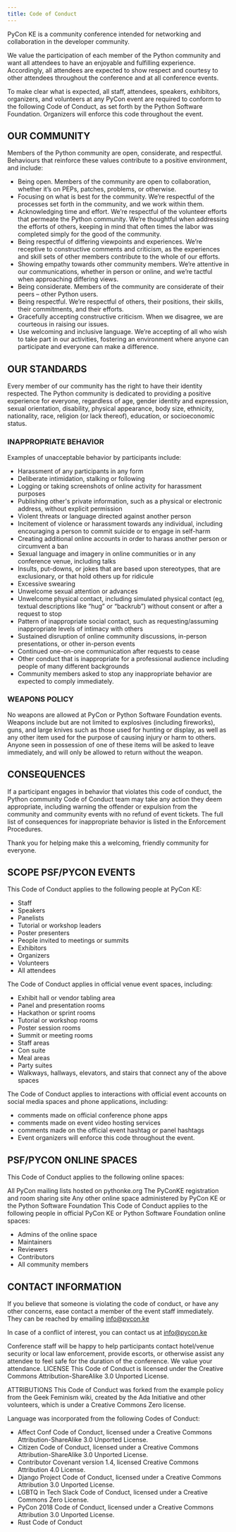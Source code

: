 ```yaml
---
title: Code of Conduct
---
```


PyCon KE is a community conference intended for networking and collaboration in the developer community.

We value the participation of each member of the Python community and want all attendees to have an enjoyable and fulfilling experience. Accordingly, all attendees are expected to show respect and courtesy to other attendees throughout the conference and at all conference events.

To make clear what is expected, all staff, attendees, speakers, exhibitors, organizers, and volunteers at any PyCon event are required to conform to the following Code of Conduct, as set forth by the Python Software Foundation. Organizers will enforce this code throughout the event.

## OUR COMMUNITY

Members of the Python community are open, considerate, and respectful. Behaviours that reinforce these values contribute to a positive environment, and include:

- Being open. Members of the community are open to collaboration, whether it’s on PEPs, patches, problems, or otherwise.
- Focusing on what is best for the community. We’re respectful of the processes set forth in the community, and we work within them.
- Acknowledging time and effort. We’re respectful of the volunteer efforts that permeate the Python community. We’re thoughtful when addressing the efforts of others, keeping in mind that often times the labor was completed simply for the good of the community.
- Being respectful of differing viewpoints and experiences. We’re receptive to constructive comments and criticism, as the experiences and skill sets of other members contribute to the whole of our efforts.
- Showing empathy towards other community members. We’re attentive in our communications, whether in person or online, and we’re tactful when approaching differing views.
- Being considerate. Members of the community are considerate of their peers – other Python users.
- Being respectful. We’re respectful of others, their positions, their skills, their commitments, and their efforts.
- Gracefully accepting constructive criticism. When we disagree, we are courteous in raising our issues.
- Use welcoming and inclusive language. We’re accepting of all who wish to take part in our activities, fostering an environment where anyone can participate and everyone can make a difference.

## OUR STANDARDS

Every member of our community has the right to have their identity respected. The Python community is dedicated to providing a positive experience for everyone, regardless of age, gender identity and expression, sexual orientation, disability, physical appearance, body size, ethnicity, nationality, race, religion (or lack thereof), education, or socioeconomic status.

### INAPPROPRIATE BEHAVIOR

Examples of unacceptable behavior by participants include:

- Harassment of any participants in any form
- Deliberate intimidation, stalking or following
- Logging or taking screenshots of online activity for harassment purposes
- Publishing other's private information, such as a physical or electronic address, without explicit permission
- Violent threats or language directed against another person
- Incitement of violence or harassment towards any individual, including encouraging a person to commit suicide or to engage in self-harm
- Creating additional online accounts in order to harass another person or circumvent a ban
- Sexual language and imagery in online communities or in any conference venue, including talks
- Insults, put-downs, or jokes that are based upon stereotypes, that are exclusionary, or that hold others up for ridicule
- Excessive swearing
- Unwelcome sexual attention or advances
- Unwelcome physical contact, including simulated physical contact (eg, textual descriptions like “hug” or “backrub”) without consent or after a request to stop
- Pattern of inappropriate social contact, such as requesting/assuming inappropriate levels of intimacy with others
- Sustained disruption of online community discussions, in-person presentations, or other in-person events
- Continued one-on-one communication after requests to cease
- Other conduct that is inappropriate for a professional audience including people of many different backgrounds
- Community members asked to stop any inappropriate behavior are expected to comply immediately.

### WEAPONS POLICY

No weapons are allowed at PyCon or Python Software Foundation events. Weapons include but are not limited to explosives (including fireworks), guns, and large knives such as those used for hunting or display, as well as any other item used for the purpose of causing injury or harm to others. Anyone seen in possession of one of these items will be asked to leave immediately, and will only be allowed to return without the weapon.

## CONSEQUENCES

If a participant engages in behavior that violates this code of conduct, the Python community Code of Conduct team may take any action they deem appropriate, including warning the offender or expulsion from the community and community events with no refund of event tickets. The full list of consequences for inappropriate behavior is listed in the Enforcement Procedures.

Thank you for helping make this a welcoming, friendly community for everyone.

## SCOPE PSF/PYCON EVENTS

This Code of Conduct applies to the following people at PyCon KE:

- Staff
- Speakers
- Panelists
- Tutorial or workshop leaders
- Poster presenters
- People invited to meetings or summits
- Exhibitors
- Organizers
- Volunteers
- All attendees

The Code of Conduct applies in official venue event spaces, including:

- Exhibit hall or vendor tabling area
- Panel and presentation rooms
- Hackathon or sprint rooms
- Tutorial or workshop rooms
- Poster session rooms
- Summit or meeting rooms
- Staff areas
- Con suite
- Meal areas
- Party suites
- Walkways, hallways, elevators, and stairs that connect any of the above spaces

The Code of Conduct applies to interactions with official event accounts on social media spaces and phone applications, including:

- comments made on official conference phone apps
- comments made on event video hosting services
- comments made on the official event hashtag or panel hashtags
- Event organizers will enforce this code throughout the event.

## PSF/PYCON ONLINE SPACES

This Code of Conduct applies to the following online spaces:

All PyCon mailing lists hosted on pythonke.org The PyConKE registration and room sharing site Any other online space administered by PyCon KE or the Python Software Foundation This Code of Conduct applies to the following people in official PyCon KE or Python Software Foundation online spaces:

- Admins of the online space
- Maintainers
- Reviewers
- Contributors
- All community members

## CONTACT INFORMATION

If you believe that someone is violating the code of conduct, or have any other concerns, ease contact a member of the event staff immediately. They can be reached by emailing [info@pycon.ke](mailto:info@pycon.ke)

In case of a conflict of interest, you can contact us at [info@pycon.ke](mailto:info@pycon.ke)

Conference staff will be happy to help participants contact hotel/venue security or local law enforcement, provide escorts, or otherwise assist any attendee to feel safe for the duration of the conference. We value your attendance.
LICENSE This Code of Conduct is licensed under the Creative Commons Attribution-ShareAlike 3.0 Unported License.

ATTRIBUTIONS This Code of Conduct was forked from the example policy from the Geek Feminism wiki, created by the Ada Initiative and other volunteers, which is under a Creative Commons Zero license.

Language was incorporated from the following Codes of Conduct:

- Affect Conf Code of Conduct, licensed under a Creative Commons Attribution-ShareAlike 3.0 Unported License.
- Citizen Code of Conduct, licensed under a Creative Commons Attribution-ShareAlike 3.0 Unported License.
- Contributor Covenant version 1.4, licensed Creative Commons Attribution 4.0 License.
- Django Project Code of Conduct, licensed under a Creative Commons Attribution 3.0 Unported License.
- LGBTQ in Tech Slack Code of Conduct, licensed under a Creative Commons Zero License.
- PyCon 2018 Code of Conduct, licensed under a Creative Commons Attribution 3.0 Unported License.
- Rust Code of Conduct
